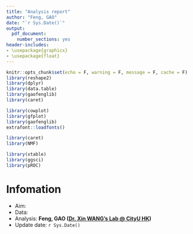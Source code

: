 ```yaml
---
title: "Analysis report"
author: "Feng, GAO"
date: "`r Sys.Date()`"
output:
  pdf_document:
    number_sections: yes
header-includes: 
- \usepackage{graphicx}
- \usepackage{float}
---
```

```r
knitr::opts_chunk$set(echo = F, warning = F, message = F, cache = F)
library(reshape2)
library(dplyr)
library(data.table)
library(gaofenglib)
library(caret)

library(cowplot)
library(gfplot)
library(gaofenglib)
extrafont::loadfonts()

library(caret)
library(NMF)

library(xtable)
library(ggsci)
library(pROC)
```

# Infomation

- Aim: 
- Data: 
- Analysis: **Feng, GAO ([Dr. Xin WANG's Lab @ CityU HK](http://cityu-hk-compbio.com/))** 
- Update date: `r Sys.Date()`
